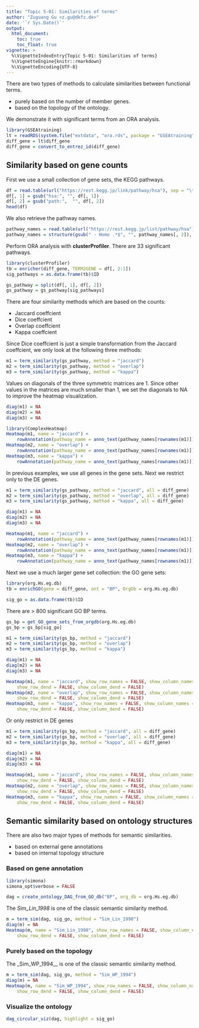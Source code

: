```yaml
---
title: "Topic 5-01: Similarities of terms"
author: "Zuguang Gu <z.gu@dkfz.de>"
date: '`r Sys.Date()`'
output:
  html_document:
    toc: true
    toc_float: true
vignette: >
  %\VignetteIndexEntry{Topic 5-01: Similarities of terms}
  %\VignetteEngine{knitr::rmarkdown}
  %\VignetteEncoding{UTF-8}
---
```



There are two types of methods to calculate similarities between functional terms.

- purely based on the number of member genes.
- based on the topology of the ontology.


We demonstrate it with significant terms from an ORA analysis.

```r
library(GSEAtraining)
lt = readRDS(system.file("extdata", "ora.rds", package = "GSEAtraining"))
diff_gene = lt$diff_gene
diff_gene = convert_to_entrez_id(diff_gene)
```

## Similarity based on gene counts

First we use a small collection of gene sets, the KEGG pathways.

```r
df = read.table(url("https://rest.kegg.jp/link/pathway/hsa"), sep = "\t")
df[, 1] = gsub("hsa:", "", df[, 1])
df[, 2] = gsub("path:",  "", df[, 2])
head(df)
```

We also retrieve the pathway names.

```r
pathway_names = read.table(url("https://rest.kegg.jp/list/pathway/hsa"), sep = "\t")
pathway_names = structure(gsub(" - Homo .*$", "", pathway_names[, 2]), names = pathway_names[, 1])
```

Perform ORA analysis with **clusterProfiler**. There are 33 significant pathways.

```r
library(clusterProfiler)
tb = enricher(diff_gene, TERM2GENE = df[, 2:1])
sig_pathways = as.data.frame(tb)$ID

gs_pathway = split(df[, 1], df[, 2])
gs_pathway = gs_pathway[sig_pathways]
```

There are four similarity methods which are based on the counts:

- Jaccard coeffcient
- Dice coeffcient
- Overlap coeffcient
- Kappa coeffcient

Since Dice coeffcient is just a simple transformation from the Jaccard coeffcient, we only
look at the following three methods:


```r
m1 = term_similarity(gs_pathway, method = "jaccard")
m2 = term_similarity(gs_pathway, method = "overlap")
m3 = term_similarity(gs_pathway, method = "kappa")
```

Values on diagonals of the three symmetric matrices are 1. Since other values in the matrices
are much smaller than 1, we set the diagonals to NA to improve the heatmap visualization.

```r
diag(m1) = NA
diag(m2) = NA
diag(m3) = NA

library(ComplexHeatmap)
Heatmap(m1, name = "jaccard") + 
    rowAnnotation(pathway_name = anno_text(pathway_names[rownames(m1)]))
Heatmap(m2, name = "overlap") + 
    rowAnnotation(pathway_name = anno_text(pathway_names[rownames(m1)]))
Heatmap(m3, name = "kappa") + 
    rowAnnotation(pathway_name = anno_text(pathway_names[rownames(m1)]))
```

In previous examples, we use all genes in the gene sets. Next we restrict only
to the DE genes.

```r
m1 = term_similarity(gs_pathway, method = "jaccard", all = diff_gene)
m2 = term_similarity(gs_pathway, method = "overlap", all = diff_gene)
m3 = term_similarity(gs_pathway, method = "kappa", all = diff_gene)

diag(m1) = NA
diag(m2) = NA
diag(m3) = NA

Heatmap(m1, name = "jaccard") + 
    rowAnnotation(pathway_name = anno_text(pathway_names[rownames(m1)]))
Heatmap(m2, name = "overlap") + 
    rowAnnotation(pathway_name = anno_text(pathway_names[rownames(m1)]))
Heatmap(m3, name = "kappa") + 
    rowAnnotation(pathway_name = anno_text(pathway_names[rownames(m1)]))
```

Next we use a much larger gene set collection: the GO gene sets:

```r
library(org.Hs.eg.db)
tb = enrichGO(gene = diff_gene, ont = "BP", OrgDb = org.Hs.eg.db)

sig_go = as.data.frame(tb)$ID
```

There are > 800 significant GO BP terms.

```r
gs_bp = get_GO_gene_sets_from_orgdb(org.Hs.eg.db)
gs_bp = gs_bp[sig_go]
```

```r
m1 = term_similarity(gs_bp, method = "jaccard")
m2 = term_similarity(gs_bp, method = "overlap")
m3 = term_similarity(gs_bp, method = "kappa")

diag(m1) = NA
diag(m2) = NA
diag(m3) = NA

Heatmap(m1, name = "jaccard", show_row_names = FALSE, show_column_names = FALSE,
    show_row_dend = FALSE, show_column_dend = FALSE)
Heatmap(m2, name = "overlap", show_row_names = FALSE, show_column_names = FALSE,
    show_row_dend = FALSE, show_column_dend = FALSE)
Heatmap(m3, name = "kappa", show_row_names = FALSE, show_column_names = FALSE,
    show_row_dend = FALSE, show_column_dend = FALSE)
```

Or only restrict in DE genes

```r
m1 = term_similarity(gs_bp, method = "jaccard", all = diff_gene)
m2 = term_similarity(gs_bp, method = "overlap", all = diff_gene)
m3 = term_similarity(gs_bp, method = "kappa", all = diff_gene)

diag(m1) = NA
diag(m2) = NA
diag(m3) = NA

Heatmap(m1, name = "jaccard", show_row_names = FALSE, show_column_names = FALSE,
    show_row_dend = FALSE, show_column_dend = FALSE)
Heatmap(m2, name = "overlap", show_row_names = FALSE, show_column_names = FALSE,
    show_row_dend = FALSE, show_column_dend = FALSE)
Heatmap(m3, name = "kappa", show_row_names = FALSE, show_column_names = FALSE,
    show_row_dend = FALSE, show_column_dend = FALSE)
```

## Semantic similarity based on ontology structures

There are also two major types of methods for semantic similarities.

- based on external gene annotations
- based on internal topology structure

### Based on gene annotation


```r
library(simona)
simona_opt$verbose = FALSE
```

```r
dag = create_ontology_DAG_from_GO_db("BP", org_db = org.Hs.eg.db)
```

The _Sim_Lin_1998_ is one of the classic semantic similarity method.

```r
m = term_sim(dag, sig_go, method = "Sim_Lin_1998")
diag(m) = NA
Heatmap(m, name = "Sim_Lin_1998", show_row_names = FALSE, show_column_names = FALSE,
    show_row_dend = FALSE, show_column_dend = FALSE)
```

### Purely based on the topology

The _Sim_WP_1994__ is one of the classic semantic similarity method.


```r
m = term_sim(dag, sig_go, method = "Sim_WP_1994")
diag(m) = NA
Heatmap(m, name = "Sim_WP_1994", show_row_names = FALSE, show_column_names = FALSE,
    show_row_dend = FALSE, show_column_dend = FALSE)
```

### Visualize the ontology

```r
dag_circular_viz(dag, highlight = sig_go)
```
